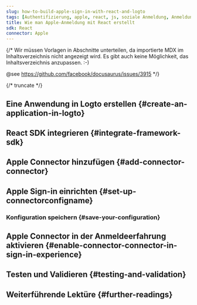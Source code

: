 ```yaml
---
slug: how-to-build-apple-sign-in-with-react-and-logto
tags: [Authentifizierung, apple, react, js, soziale Anmeldung, Anmeldung, Login]
title: Wie man Apple-Anmeldung mit React erstellt
sdk: React
connector: Apple
---
```


{/*
  Wir müssen Vorlagen in Abschnitte unterteilen, da importierte MDX im Inhaltsverzeichnis nicht angezeigt wird.
  Es gibt auch keine Möglichkeit, das Inhaltsverzeichnis anzupassen. :-)

  @see https://github.com/facebook/docusaurus/issues/3915
*/}




{/* truncate */}

<Intro connector={connector} sdk="React" link="https://reactjs.org" />

## Eine Anwendung in Logto erstellen \{#create-an-application-in-logto}

<CreateApplication type="Single Page App" framework="React" />

## React SDK integrieren \{#integrate-framework-sdk}

<IntegrateSdk />

## Apple Connector hinzufügen \{#add-connector-connector}

<AddSocialConnector connector={connector} framework="React" />

## Apple Sign-in einrichten \{#set-up-connectorconfigname}

<ConnectorGuide />

### Konfiguration speichern \{#save-your-configuration}

<SaveYourConfiguration connector={connector} />

## Apple Connector in der Anmeldeerfahrung aktivieren \{#enable-connector-connector-in-sign-in-experience}

<EnableSocialConnector connector={connector} />

## Testen und Validieren \{#testing-and-validation}

<TestingAndValidation connector={connector} sdk="React" />

## Weiterführende Lektüre \{#further-readings}

<FurtherReadings />